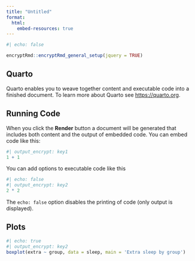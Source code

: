 ```yaml
---
title: "Untitled"
format: 
  html:
    embed-resources: true
---
```


```r
#| echo: false 

encryptRmd::encryptRmd_general_setup(jquery = TRUE)
```

## Quarto

Quarto enables you to weave together content and executable code into a finished document. To learn more about Quarto see <https://quarto.org>.

## Running Code

When you click the **Render** button a document will be generated that includes both content and the output of embedded code. You can embed code like this:

```r
#| output_encrypt: key1
1 + 1
```

You can add options to executable code like this 

```r
#| echo: false
#| output_encrypt: key2
2 * 2
```

The `echo: false` option disables the printing of code (only output is displayed).

## Plots

```r
#| echo: true
#| output_encrypt: key2
boxplot(extra ~ group, data = sleep, main = 'Extra sleep by group')
```
